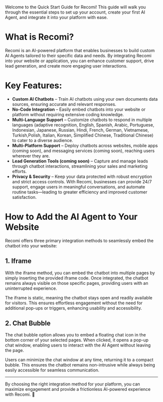 Welcome to the Quick Start Guide for Recomi! This guide will walk you through the essential steps to set up your account, create your first AI Agent, and integrate it into your platform with ease.

# What is Recomi?
Recomi is an AI-powered platform that enables businesses to build custom AI Agents tailored to their specific data and needs. By integrating Recomi into your website or application, you can enhance customer support, drive lead generation, and create more engaging user interactions.

# Key Features:
- **Custom AI Chatbots** – Train AI chatbots using your own documents data sources, ensuring accurate and relevant responses.
- **No-Code Integration** – Easily embed chatbots into your website or platform without requiring extensive coding knowledge.
- **Multi-Language Support** – Customize chatbots to respond in multiple languages (adaptive recognition, English, Spanish, Arabic, Portuguese, Indonesian, Japanese, Russian, Hindi, French, German, Vietnamese, Turkish,Polish, Italian, Korean, Simplified Chinese, Traditional Chinese) to cater to a diverse audience.
- **Multi-Platform Support** – Deploy chatbots across websites, mobile apps (coming soon), and messaging services (coming soon), reaching users wherever they are.
- **Lead Generation Tools (coming soon)** – Capture and manage leads through chatbot interactions, streamlining your sales and marketing efforts.
- **Privacy & Security** – Keep your data protected with robust encryption and strict access controls.
With Recomi, businesses can provide 24/7 support, engage users in meaningful conversations, and automate routine tasks—leading to greater efficiency and improved customer satisfaction.

# How to Add the AI Agent to Your Website
Recomi offers three primary integration methods to seamlessly embed the chatbot into your website:

## 1. Iframe
With the iframe method, you can embed the chatbot into multiple pages by simply inserting the provided iframe code. Once integrated, the chatbot remains always visible on those specific pages, providing users with an uninterrupted experience.

The iframe is static, meaning the chatbot stays open and readily available for visitors. This ensures effortless engagement without the need for additional pop-ups or triggers, enhancing usability and accessibility.

## 2. Chat Bubble
The chat bubble option allows you to embed a floating chat icon in the bottom corner of your selected pages. When clicked, it opens a pop-up chat window, enabling users to interact with the AI Agent without leaving the page.

Users can minimize the chat window at any time, returning it to a compact bubble. This ensures the chatbot remains non-intrusive while always being easily accessible for seamless communication.

---

By choosing the right integration method for your platform, you can maximize engagement and provide a frictionless AI-powered experience with Recomi. 🚀